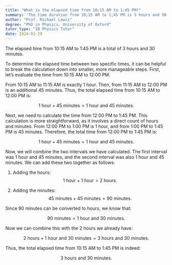 ```yaml
---
title: "What is the elapsed time from 10;15 AM to 1;45 PM?"
summary: "The time duration from 10;15 AM to 1;45 PM is 3 hours and 30 minutes."
author: "Prof. Michael Lewis"
degree: "PhD in Physics, University of Oxford"
tutor_type: "IB Physics Tutor"
date: 2024-02-29
---
```


The elapsed time from 10:15 AM to 1:45 PM is a total of 3 hours and 30 minutes.

To determine the elapsed time between two specific times, it can be helpful to break the calculation down into smaller, more manageable steps. First, let’s evaluate the time from 10:15 AM to 12:00 PM. 

From 10:15 AM to 11:15 AM is exactly 1 hour. Then, from 11:15 AM to 12:00 PM is an additional 45 minutes. Thus, the total elapsed time from 10:15 AM to 12:00 PM is:

$$
1 \text{ hour} + 45 \text{ minutes} = 1 \text{ hour and } 45 \text{ minutes}.
$$

Next, we need to calculate the time from 12:00 PM to 1:45 PM. This calculation is more straightforward, as it involves a direct count of hours and minutes. From 12:00 PM to 1:00 PM is 1 hour, and from 1:00 PM to 1:45 PM is 45 minutes. Therefore, the total time from 12:00 PM to 1:45 PM is:

$$
1 \text{ hour} + 45 \text{ minutes} = 1 \text{ hour and } 45 \text{ minutes}.
$$

Now, we will combine the two intervals we have calculated. The first interval was 1 hour and 45 minutes, and the second interval was also 1 hour and 45 minutes. We can add these two together as follows:

1. Adding the hours:
$$
1 \text{ hour} + 1 \text{ hour} = 2 \text{ hours}.
$$

2. Adding the minutes:
$$
45 \text{ minutes} + 45 \text{ minutes} = 90 \text{ minutes}.
$$

Since 90 minutes can be converted to hours, we know that:

$$
90 \text{ minutes} = 1 \text{ hour and } 30 \text{ minutes}.
$$

Now we can combine this with the 2 hours we already have:

$$
2 \text{ hours} + 1 \text{ hour and } 30 \text{ minutes} = 3 \text{ hours and } 30 \text{ minutes}.
$$

Thus, the total elapsed time from 10:15 AM to 1:45 PM is indeed:

$$
3 \text{ hours and } 30 \text{ minutes}.
$$
    
